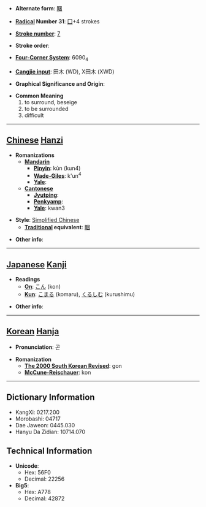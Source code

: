 * '''Alternate form''': [[睏]]

* '''[[Wiktionary:Chinese radical index| Radical]] Number 31''': [[Wiktionary:Chinese radical index 囗|囗]]+4 strokes

* '''[[Wiktionary:Chinese total strokes index|Stroke number]]''': [[Wiktionary:Chinese total strokes index 7|7]]

* '''Stroke order''': 

* '''[[Wiktionary:Chinese four corner index|Four-Corner System]]''': 6090<sub>4</sub>

* '''[[Wiktionary:Chinese Cangjie index|Cangjie input]]''': 田木 (WD), X田木 (XWD)

* '''Graphical Significance and Origin''': 

* '''Common Meaning'''
*#to surround, beseige
*# to be surrounded
*# difficult


----

== [[Chinese]] [[Hanzi]] ==

* '''Romanizations'''
** '''[[Mandarin]]'''
*** '''[[Pinyin]]''': kùn (kun4)
*** '''[[Wade-Giles]]''': k'un<sup>4</sup>
*** '''[[Yale]]''': 
** '''[[Cantonese]]'''
*** '''[[Jyutping]]''':
*** '''[[Penkyamp]]''': 
*** '''[[Yale]]''': kwan3

* '''Style''': [[Simplified Chinese]] 
** '''[[Traditional Chinese|Traditional]] equivalent''': [[睏]]

* '''Other info''': 

----

== [[Japanese]] [[Kanji]] ==

* '''Readings'''
** '''[[On]]''': [[こん]] (kon)
** '''[[Kun]]''': [[こまる]] (komaru), [[くるしむ]] (kurushimu)

* '''Other info''':  

----

== [[Korean]] [[Hanja]] ==

* '''Pronunciation''': 곤

* '''Romanization'''
** '''[[The 2000 South Korean Revised Romanization|The 2000 South Korean Revised]]''': gon
** '''[[McCune-Reischauer]]''': kon

----

== Dictionary Information ==

* KangXi: 0217.200
* Morobashi: 04717
* Dae Jaweon: 0445.030
* Hanyu Da Zidian: 10714.070

== Technical Information ==

* '''Unicode''':
** Hex: 56F0
** Decimal: 22256
* '''Big5''':
** Hex: A778
** Decimal: 42872